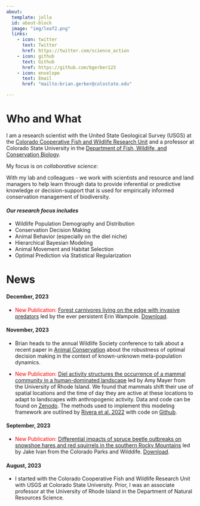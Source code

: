 ```yaml
---
about:
  template: jolla
  id: about-block
  image: "img/leaf2.png"
  links:
    - icon: twitter
      text: Twitter
      href: https://twitter.com/science_action
    - icon: github
      text: Github
      href: https://github.com/bgerber123
    - icon: envelope
      text: Email
      href: "mailto:brian.gerber@colostate.edu"  

---
```


::: {#about-block}
:::

# Who and What

I am a research scientist with the United State Geological Survey (USGS) at the [Colorado Cooperative Fish and Wildlife Research Unit](https://www1.usgs.gov/coopunits/unit/Colorado) and a professor at Colorado State University in the [Department of Fish, Wildlife, and Conservation Biology](https://warnercnr.colostate.edu/fwcb/).


My focus is on *collaborative science*:

With my lab and colleagues - we work with scientists and resource and land managers to help learn through data to provide inferential or predictive knowledge or decision-support that is used for empirically informed conservation management of biodiversity. 

#### *Our research focus includes*

- Wildlife Population Demography and Distribution
- Conservation Decision Making
- Animal Behavior (especially on the diel niche)
- Hierarchical Bayesian Modeling
- Animal Movement and Habitat Selection
- Optimal Prediction via Statistical Regularization



# News

#### December, 2023

- <span style="color:red;">New Publication:</span> [Forest carnivores living on the edge with invasive predators](https://zslpublications.onlinelibrary.wiley.com/doi/epdf/10.1111/acv.12926) led by the ever persistent Erin Wampole. [Download](/publications/Wampole et al. 2023.pdf).




#### November, 2023 

- Brian heads to the annual Wildlife Society conference to talk about a recent paper in [Animal Conservation](https://zslpublications.onlinelibrary.wiley.com/doi/full/10.1111/acv.12877) about the robustness of optimal decision making in the context of known-unknown meta-population dynamics. 

- <span style="color:red;">New Publication:</span> [Diel activity structures the occurrence of a mammal community in a human-dominated landscape](https://onlinelibrary.wiley.com/doi/epdf/10.1002/ece3.10684) led by Amy Mayer from the University of Rhode Island. We found that mammals shift their use of spatial locations and the time of day they are active at these locations to adapt to landscapes with anthropogenic activity. Data and code can be found on [Zenodo](https://zenodo.org/records/8240192). The methods used to implement this modeling framework are outlined by [Rivera et al. 2022](https://doi.org/10.1086/720714) with code on  [Github](https://github.com/bgerber123/multi.state.diel.occupancy.model).

#### September, 2023 

- <span style="color:red;">New Publication:</span> [Differential impacts of spruce beetle outbreaks on snowshoe hares and red squirrels in the southern Rocky Mountains](https://www.sciencedirect.com/science/article/pii/S037811272300381X) led by Jake Ivan from the Colorado Parks and Wilddife. [Download](/publications/Ivan et al. 2023.pdf).

#### August, 2023 
- I started with the Colorado Cooperative Fish and Wildlife Research Unit with USGS at Colorado State University. Prior, I was an associate professor at the University of Rhode Island in the Department of Natural Resources Science.



